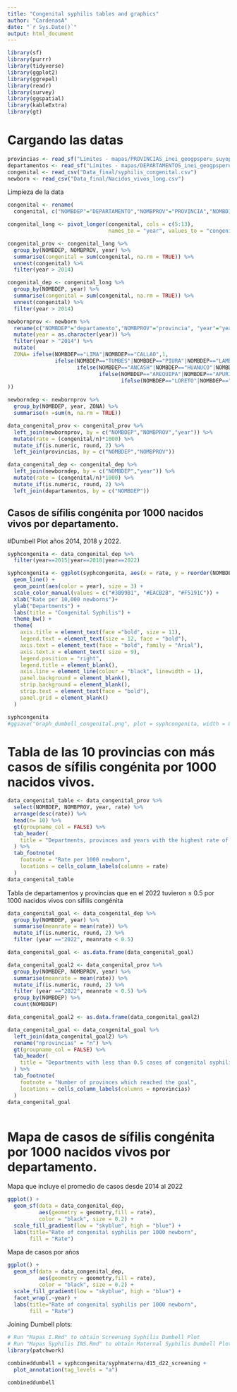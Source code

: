 ```yaml
---
title: "Congenital syphilis tables and graphics"
author: "CardenasA"
date: "`r Sys.Date()`"
output: html_document
---
```


```r
library(sf)
library(purrr)
library(tidyverse)
library(ggplot2)
library(ggrepel)
library(readr)
library(survey)
library(ggspatial)
library(kableExtra)
library(gt)
```

# Cargando las datas

```r
provincias <- read_sf("Límites - mapas/PROVINCIAS_inei_geogpsperu_suyopomalia.shp")
departamentos <- read_sf("Límites - mapas/DEPARTAMENTOS_inei_geogpsperu_suyopomalia.shp")
congenital <- read_csv("Data_final/syphilis_congenital.csv")
newborn <- read_csv("Data_final/Nacidos_vivos_long.csv")
```

Limpieza de la data

```r

congenital <- rename(
  congenital, c("NOMBDEP"="DEPARTAMENTO","NOMBPROV"="PROVINCIA","NOMBDIST"="DISTRITO"))

congenital_long <- pivot_longer(congenital, cols = c(5:13), 
                                names_to = "year", values_to = "congenital")

congenital_prov <- congenital_long %>%
  group_by(NOMBDEP, NOMBPROV, year) %>%
  summarise(congenital = sum(congenital, na.rm = TRUE)) %>%
  unnest(congenital) %>%
  filter(year > 2014)

congenital_dep <- congenital_long %>%
  group_by(NOMBDEP, year) %>%
  summarise(congenital = sum(congenital, na.rm = TRUE)) %>%
  unnest(congenital) %>%
  filter(year > 2014)

newbornprov <- newborn %>%
  rename(c("NOMBDEP"="departamento","NOMBPROV"="provincia", "year"="years")) %>%
  mutate(year = as.character(year)) %>%
  filter(year > "2014") %>%
  mutate(
  ZONA= ifelse(NOMBDEP=="LIMA"|NOMBDEP=="CALLAO",1,
               ifelse(NOMBDEP=="TUMBES"|NOMBDEP=="PIURA"|NOMBDEP=="LAMBAYEQUE"|NOMBDEP=="LA LIBERTAD"|NOMBDEP=="CAJAMARCA",2,
                      ifelse(NOMBDEP=="ANCASH"|NOMBDEP=="HUANUCO"|NOMBDEP=="PASCO"|NOMBDEP=="JUNIN"|NOMBDEP=="HUANCAVELICA"|NOMBDEP=="ICA"|NOMBDEP=="AYACUCHO",3,
                             ifelse(NOMBDEP=="AREQUIPA"|NOMBDEP=="APURIMAC"|NOMBDEP=="CUSCO"|NOMBDEP=="PUNO"|NOMBDEP=="MOQUEGUA"|NOMBDEP=="TACNA",4,
                                    ifelse(NOMBDEP=="LORETO"|NOMBDEP=="SAN MARTIN"|NOMBDEP=="UCAYALI"|NOMBDEP=="MADRE DE DIOS"|NOMBDEP == "CAJAMARCA"|NOMBDEP == "AMAZONAS",5,NA))))
))

newborndep <- newbornprov %>%
  group_by(NOMBDEP, year, ZONA) %>%
  summarise(n =sum(n, na.rm = TRUE)) 

```

```r
data_congenital_prov <- congenital_prov %>%
  left_join(newbornprov, by = c("NOMBDEP","NOMBPROV","year")) %>%
  mutate(rate = (congenital/n)*1000) %>% 
  mutate_if(is.numeric, round, 2) %>%
  left_join(provincias, by = c("NOMBDEP","NOMBPROV"))

data_congenital_dep <- congenital_dep %>%
  left_join(newborndep, by = c("NOMBDEP","year")) %>%
  mutate(rate = (congenital/n)*1000) %>% 
  mutate_if(is.numeric, round, 2) %>%
  left_join(departamentos, by = c("NOMBDEP"))
```
## Casos de sífilis congénita por 1000 nacidos vivos por departamento.

#Dumbell Plot años 2014, 2018 y 2022.


```r

syphcongenita <- data_congenital_dep %>%
  filter(year==2015|year==2018|year==2022)

syphcongenita <- ggplot(syphcongenita, aes(x = rate, y = reorder(NOMBDEP,desc(ZONA)))) +
  geom_line() +
  geom_point(aes(color = year), size = 3) +
  scale_color_manual(values = c("#3B99B1", "#EACB2B", "#F5191C")) +
  xlab("Rate per 10,000 newborns")+
  ylab("Departments") +
  labs(title = "Congenital Syphilis") +
  theme_bw() +
  theme(
    axis.title = element_text(face ="bold", size = 11),
    legend.text = element_text(size = 12, face = "bold"),
    axis.text = element_text(face = "bold", family = "Arial"),
    axis.text.x = element_text( size = 9),
    legend.position = "right",
    legend.title = element_blank(),
    axis.line = element_line(colour = "black", linewidth = 1),
    panel.background = element_blank(),
    strip.background = element_blank(),
    strip.text = element_text(face = "bold"),
    panel.grid = element_blank()
  ) 

syphcongenita
#ggsave("Graph_dumbell_congenital.png", plot = syphcongenita, width = 8, height = 4, dpi = 300)

```

# Tabla de las 10 provincias con más casos de sífilis congénita por 1000 nacidos vivos.

```r

data_congenital_table <- data_congenital_prov %>%
  select(NOMBDEP, NOMBPROV, year, rate) %>%
  arrange(desc(rate)) %>%
  head(n= 10) %>%
  gt(groupname_col = FALSE) %>%
  tab_header(
    title = "Departments, provinces and years with the highest rate of congenital sifilis"
  ) %>%
  tab_footnote(
    footnote = "Rate per 1000 newborn",
    locations = cells_column_labels(columns = rate)
  )
data_congenital_table

```
Tabla de departamentos y provincias que en el 2022 tuvieron ≤ 0.5 por 1000 nacidos vivos con sífilis congénita

```r
data_congenital_goal <- data_congenital_dep %>%
  group_by(NOMBDEP, year) %>%
  summarise(meanrate = mean(rate)) %>%
  mutate_if(is.numeric, round, 2) %>%
  filter (year =="2022", meanrate < 0.5) 

data_congenital_goal <- as.data.frame(data_congenital_goal)

data_congenital_goal2 <- data_congenital_prov %>%
  group_by(NOMBDEP, NOMBPROV, year) %>%
  summarise(meanrate = mean(rate)) %>%
  mutate_if(is.numeric, round, 2) %>%
  filter (year =="2022", meanrate < 0.5) %>%
  group_by(NOMBDEP) %>%
  count(NOMBDEP) 

data_congenital_goal2 <- as.data.frame(data_congenital_goal2)

data_congenital_goal <- data_congenital_goal %>%
  left_join(data_congenital_goal2) %>%
  rename("nprovincias" = "n") %>%
  gt(groupname_col = FALSE) %>%
  tab_header(
    title = "Departments with less than 0.5 cases of congenital syphilis per 1000 newborn in 2022"
  ) %>%
  tab_footnote(
    footnote = "Number of provinces which reached the goal",
    locations = cells_column_labels(columns = nprovincias)
  )
data_congenital_goal
  

```

# Mapa de casos de sífilis congénita por 1000 nacidos vivos por departamento.

Mapa que incluye el promedio de casos desde 2014 al 2022

```r
ggplot() +
  geom_sf(data = data_congenital_dep,
          aes(geometry = geometry,fill = rate),
          color = "black", size = 0.2) +
  scale_fill_gradient(low = "skyblue", high = "blue") +
  labs(title="Rate of congenital syphilis per 1000 newborn",
       fill = "Rate") 

```

Mapa de casos por años

```r
ggplot() +
  geom_sf(data = data_congenital_dep,
          aes(geometry = geometry,fill = rate),
          color = "black", size = 0.2) +
  scale_fill_gradient(low = "skyblue", high = "blue") +
  facet_wrap(.~year) + 
  labs(title="Rate of congenital syphilis per 1000 newborn",
       fill = "Rate")
```

Joining Dumbell plots:

```r
# Run "Mapas I.Rmd" to obtain Screening Syphilis Dumbell Plot
# Run "Mapas Syphilis INS.Rmd" to obtain Maternal Syphilis Dumbell Plot
library(patchwork)

combineddumbell = syphcongenita/syphmaterna/d15_d22_screening +
  plot_annotation(tag_levels = "a")

combineddumbell
```


